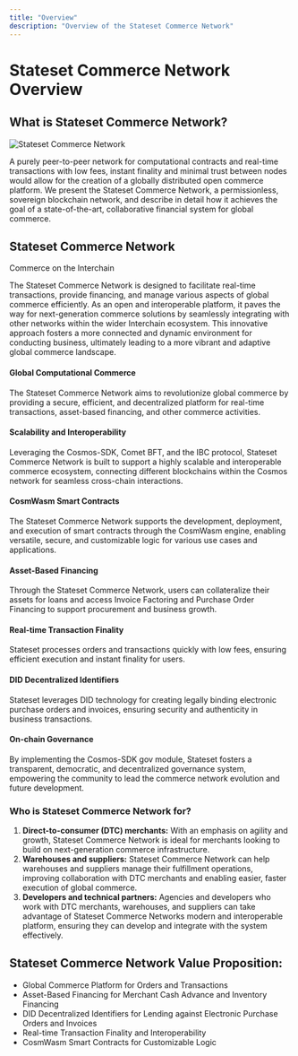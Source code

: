 ```yaml
---
title: "Overview"
description: "Overview of the Stateset Commerce Network"
---
```


# Stateset Commerce Network Overview

## What is Stateset Commerce Network?

![Stateset Commerce Network](/images/stateset_commerce_network28.png)

A purely peer-to-peer network for computational contracts and real-time transactions with low fees, instant finality and minimal trust between nodes would allow for the creation of a globally distributed open commerce platform. We present the Stateset Commerce Network, a permissionless, sovereign blockchain network, and describe in detail how it achieves the goal of a state-of-the-art, collaborative financial system for global commerce.

## Stateset Commerce Network

Commerce on the Interchain

The Stateset Commerce Network is designed to facilitate real-time transactions, provide financing, and manage various aspects of global commerce efficiently. As an open and interoperable platform, it paves the way for next-generation commerce solutions by seamlessly integrating with other networks within the wider Interchain ecosystem. This innovative approach fosters a more connected and dynamic environment for conducting business, ultimately leading to a more vibrant and adaptive global commerce landscape.

#### Global Computational Commerce

The Stateset Commerce Network aims to revolutionize global commerce by providing a secure, efficient, and decentralized platform for real-time transactions, asset-based financing, and other commerce activities.

#### Scalability and Interoperability

Leveraging the Cosmos-SDK, Comet BFT, and the IBC protocol, Stateset Commerce Network is built to support a highly scalable and interoperable commerce ecosystem, connecting different blockchains within the Cosmos network for seamless cross-chain interactions.

#### CosmWasm Smart Contracts

The Stateset Commerce Network supports the development, deployment, and execution of smart contracts through the CosmWasm engine, enabling versatile, secure, and customizable logic for various use cases and applications.

#### Asset-Based Financing

Through the Stateset Commerce Network, users can collateralize their assets for loans and access Invoice Factoring and Purchase Order Financing to support procurement and business growth.


#### Real-time Transaction Finality

Stateset processes orders and transactions quickly with low fees, ensuring efficient execution and instant finality for users.


#### DID Decentralized Identifiers

Stateset leverages DID technology for creating legally binding electronic purchase orders and invoices, ensuring security and authenticity in business transactions.

#### On-chain Governance

By implementing the Cosmos-SDK gov module, Stateset fosters a transparent, democratic, and decentralized governance system, empowering the community to lead the commerce network evolution and future development.

### Who is Stateset Commerce Network for?

1. **Direct-to-consumer (DTC) merchants:** With an emphasis on agility and growth, Stateset Commerce Network is ideal for merchants looking to build on next-generation commerce infrastructure.
2. **Warehouses and suppliers:** Stateset Commerce Network can help warehouses and suppliers manage their fulfillment operations, improving collaboration with DTC merchants and enabling easier, faster execution of global commerce.
3. **Developers and technical partners:** Agencies and developers who work with DTC merchants, warehouses, and suppliers can take advantage of Stateset Commerce Networks modern and interoperable platform, ensuring they can develop and integrate with the system effectively.


## Stateset Commerce Network Value Proposition:

- Global Commerce Platform for Orders and Transactions
- Asset-Based Financing for Merchant Cash Advance and Inventory Financing
- DID Decentralized Identifiers for Lending against Electronic Purchase Orders and Invoices
- Real-time Transaction Finality and Interoperability
- CosmWasm Smart Contracts for Customizable Logic



